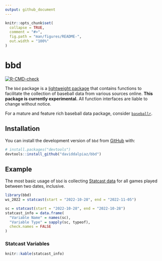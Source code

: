 ```yaml
---
output: github_document
---
```


<!-- README.md is generated from README.Rmd. Please edit that file -->

```r
knitr::opts_chunk$set(
  collapse = TRUE,
  comment = "#>",
  fig.path = "man/figures/README-",
  out.width = "100%"
)
```

# bbd

<!-- badges: start -->
[![R-CMD-check](https://github.com/daviddalpiaz/bbd/actions/workflows/R-CMD-check.yaml/badge.svg)](https://github.com/daviddalpiaz/bbd/actions)
<!-- badges: end -->

The `bbd` package is a [lightweight package](https://www.tinyverse.org/) that contains functions to facilitate the collection of baseball data from various sources online. **This package is currently experimental.** All function interfaces are liable to change without notice.

For a mature and feature rich baseball data package, consider [`baseballr`](https://github.com/BillPetti/baseballr).

## Installation

You can install the development version of `bbd` from [GitHub](https://github.com/) with:

``` r
# install.packages("devtools")
devtools::install_github("daviddalpiaz/bbd")
```

## Example

The most basic usage of `bbd` is collecting [Statcast data](https://baseballsavant.mlb.com/statcast_search) for all games played between two dates, inclusive.

```r
library(bbd)
ws_2022 = statcast(start = "2022-10-28", end = "2022-11-05")
```

```r
sc = statcast(start = "2022-10-28", end = "2022-10-28")
statcast_info = data.frame(
  "Variable Name" = names(sc),
  "Variable Type" = sapply(sc, typeof),
  check.names = FALSE
)
```

### Statcast Variables

```r
knitr::kable(statcast_info)
```
